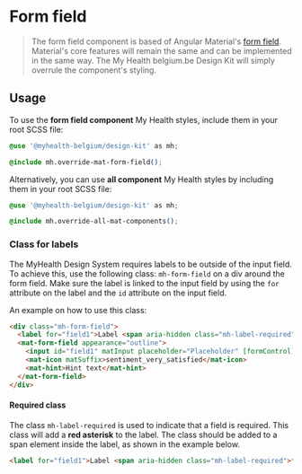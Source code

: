 
<Meta title="Angular Components/Form field" />

# Form field

> The form field component is based of Angular Material's [form field](https://material.angular.io/components/form-field). Material's core features will remain the same and can be implemented in the same way.
> The My Health belgium.be Design Kit will simply overrule the component's styling.

## Usage

To use the **form field component** My Health styles, include them in your root SCSS file:

```css
@use '@myhealth-belgium/design-kit' as mh;

@include mh.override-mat-form-field();
```

Alternatively, you can use **all component** My Health styles by including them in your root SCSS file:

```css
@use '@myhealth-belgium/design-kit' as mh;

@include mh.override-all-mat-components();
```

### Class for labels

The MyHealth Design System requires labels to be outside of the input field. To achieve this, use the following class: `mh-form-field` on a div around the form field.
Make sure the label is linked to the input field by using the `for` attribute on the label and the `id` attribute on the input field.

An example on how to use this class:

```html
<div class="mh-form-field">
  <label for="field1">Label <span aria-hidden class="mh-label-required">*</span></label>
  <mat-form-field appearance="outline">
    <input id="field1" matInput placeholder="Placeholder" [formControl]="myInputControl" />
    <mat-icon matSuffix>sentiment_very_satisfied</mat-icon>
    <mat-hint>Hint text</mat-hint>
  </mat-form-field>
</div>
```

#### Required class

The class `mh-label-required` is used to indicate that a field is required. This class will add a **red asterisk** to the label.
The class should be added to a span element inside the label, as shown in the example below.

```html
<label for="field1">Label <span aria-hidden class="mh-label-required">*</span></label>
```
